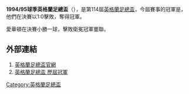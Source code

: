 '''1994/95球季英格蘭足總盃'''（{{lang-en|FA Cup}}），是第114屆[[英格蘭足總盃|英格蘭足總盃]]，今屆賽事的冠軍是{{fc|愛華頓}}，他們在決賽以1:0擊敗{{fc|曼聯}}，奪得冠軍。

愛華頓在決賽小勝一球，擊敗衛冕冠軍曼聯。

==外部連結==
#[http://www.thefa.com/thefacup 英格蘭足總盃官網]{{Webarchive|url=https://wayback.archive-it.org/all/20120424194609/http://www.thefa.com/TheFACup |date=2012-04-24 }}
#[http://www.worldfootball.net/winner/eng-fa-cup/ 英格蘭足總盃 歷屆冠軍]{{Wayback|url=http://www.worldfootball.net/winner/eng-fa-cup/ |date=20190102002248 }}

{{英格兰足总杯}}

[[Category:英格蘭足總盃|Category:英格蘭足總盃]]


{{soccer-stub}}